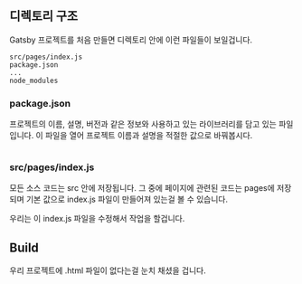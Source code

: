 

## 디렉토리 구조
Gatsby 프로젝트를 처음 만들면 디렉토리 안에 이런 파일들이 보일겁니다.

```
src/pages/index.js
package.json
...
node_modules
```


### package.json 
프로젝트의 이름, 설명, 버전과 같은 정보와 사용하고 있는 라이브러리를 담고 있는 파일입니다.
이 파일을 열어 프로젝트 이름과 설명을 적절한 값으로 바꿔봅시다.
```

```

### src/pages/index.js
모든 소스 코드는 src 안에 저장됩니다.
그 중에 페이지에 관련된 코드는 pages에 저장되며 기본 값으로 index.js 파일이 만들어져 있는걸 볼 수 있습니다.

우리는 이 index.js 파일을 수정해서 작업을 할겁니다.


## Build
우리 프로젝트에 .html 파일이 없다는걸 눈치 채셨을 겁니다.

